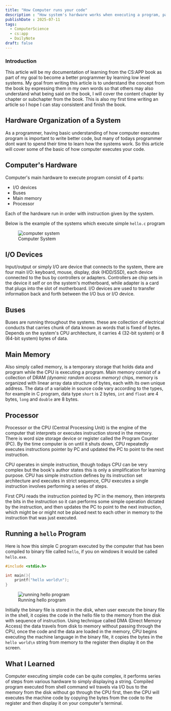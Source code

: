 ```yaml
---
title: "How Computer runs your code"
description : "How system's hardware works when executing a program, part of my learning from the CS:APP book."
publishDate : 2025-07-11
tags:
  - ComputerScience
  - cs:app
  - DailyNote
draft: false
---
```


### Introduction

This article will be my documentation of learning from the CS:APP book as part of my goal to become a better programmer by learning low level systems. My goal from writing this article is to understand the concept from the book by expressing them in my own words so that others may also understand what being said on the book, I will cover the content chapter by chapter or subchapter  from the book. This is also my first time writing an article so I hope I can stay consistent and finish the book.

## Hardware Organization of a System

As a programmer, having basic understanding of how computer executes program is important to write better code, but many of todays programmer dont want to spend their time to learn how the systems work. So this article will cover some of the basic of how computer executes your code.

## Computer's Hardware

Computer's main hardware to execute program consist of 4 parts:
- I/O devices
- Buses
- Main memory
- Processor

Each of the hardware run in order with instruction given by the system.

Below is the example of the systems which execute simple ``hello.c`` program
<figure>
    <img
        src="/public/assets/article/hardware-organization-of-a-system/figure-1.4.png"
        alt="computer system"
    />
    <figcaption>Computer System</figcaption>
</figure>


## I/O Devices

Input/output or simply I/O are device that connects to the system, there are four main I/O: keyboard, mouse, display, disk (HDD/SSD), each device connected to the bus by controllers or adapters.
Controllers ae chip sets in the device it self or on the system's motherboard, while adapter is a card that plugs into the slot of motherboard. I/O devices are used to transfer information back and forth between the I/O bus or I/O device.

## Buses

Buses are running throughout the systems. these are collection of electrical conducts that carries chunk of data known as words that is fixed of bytes. Depends on the system's CPU architecture, it carries 4 (32-bit system) or 8 (64-bit system) bytes of data.

## Main Memory

Also simply called memory, is a temporary storage that holds data and program while the CPU is executing a program. Main memory consist of a collection of DRAM _(dynamic random access memory)_ chips, memory is organized with linear array data structure of bytes, each with its own unique address. The data of a variable in source code vary according to the types, for example in C program, data type `short` is 2 bytes, `int` and `float` are 4 bytes, `long` and `double` are 8 bytes.

## Processor

Processor or the CPU (Central Processing Unit) is the engine of the computer that interprets or executes instruction stored in the memory. There is word size storage device or register called the Program Counter (PC). By the time computer is on until it shuts down, CPU repeatedly executes instructions pointer by PC and updated the PC to point to the next instruction.

CPU operates in simple instruction, though todays CPU can be very complex but the book's author states this is only a simplification for learning purpose. CPU has simple instruction defines by its instruction set architecture and executes in strict sequence, CPU executes a single instruction involves performing a series of steps.

First CPU reads the instruction pointed by PC in the memory, then interprets the bits in the instruction so it can performs some simple operation dictated by the instruction, and then updates the PC to point to the next instruction, which might be or might not be placed next to each other in memory to the instruction that was just executed.

## Running a `hello` Program

Here is how this simple C program executed by the computer that has been compiled to binary file called `hello`, if you on windows it would be called `hello.exe`.

```c
#include <stdio.h>

int main(){
    printf("hello world\n");
}
```

<figure>
    <img
        src="/public/assets/article/hardware-organization-of-a-system/figure-1.5.png"
        alt="running hello program"
    />
    <figcaption>Running hello program</figcaption>
</figure>


Initially the binary file is stored in the disk, when user execute the binary file in the shell, it copies the code in the hello file to the memory from the disk with sequence of instruction. Using technique called DMA (Direct Memory Access) the data travels from disk to memory without passing through the CPU, once the code and the data are loaded in the memory, CPU begins executing the machine language in the binary file, it copies the bytes in the `hello world\n` string from memory to the register then display it on the screen.


## What I Learned

Computer executing simple code can be quite complex, it performs series of steps from various hardware to simply displaying a string. Compiled program executed from shell command wil travels via I/O bus to the memory from the disk without go through the CPU first, then the CPU will executes the machine code by copying the bytes from the code to the register and then display it on your computer's terminal.
